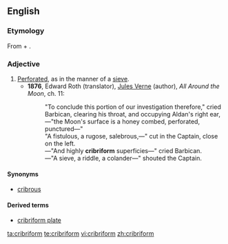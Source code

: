 ==English==
{{wikipedia}}

===Etymology===
From {{etyl|la}} {{term|cribrum||sieve}} + {{term|-form}}.

===Adjective===
{{en-adj}}

# [[perforated|Perforated]], as in the manner of a [[sieve]].
#* '''1876''', Edward Roth (translator), [[w:Jules Verne|Jules Verne]] (author), ''All Around the Moon'', ch. 11:
#*: "To conclude this portion of our investigation therefore," cried Barbican, clearing his throat, and occupying Aldan's right ear,—"the Moon's surface is a honey combed, perforated, punctured—"
#*: "A fistulous, a rugose, salebrous,—" cut in the Captain, close on the left.
#*: —"And highly '''cribriform''' superficies—" cried Barbican.
#*: —"A sieve, a riddle, a colander—" shouted the Captain.

====Synonyms====
* [[cribrous]]

====Derived terms====
* [[cribriform plate]]

[[ta:cribriform]]
[[te:cribriform]]
[[vi:cribriform]]
[[zh:cribriform]]